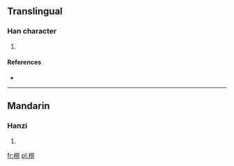 ==Translingual==

===Han character===
{{Han char|rn=75|rad=木|as=12|sn=16|four=4992<sub>7</sub>|canj=木火火尸 (DFFS)}}

# {{defn|Han|sort=木12}}

====References====
* {{Han ref|kx=0555.190|dkj=15603|hdz=21296.040|uh=6A6F|ud=27247|bh=E9D4|bd=59860}}

----

==Mandarin==

===Hanzi===
{{cmn-hanzi|pin=[[lào]] ([[lao4]])|wg=lao<sup>4</sup>}}

# {{defn|lang=cmn|sort=木12}}

[[fr:橯]]
[[pl:橯]]
